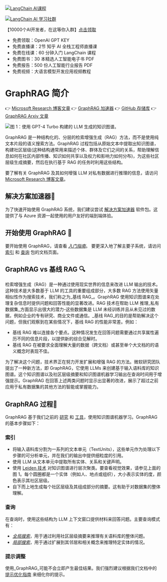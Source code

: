

<Head>
<meta name="baidu-site-verification" content="codeva-vVWLPfYJJm" />
  <script>
    {
      `(function() {
         var _hmt = _hmt || [];
(function() {
  var hm = document.createElement("script");
  hm.src = "https://hm.baidu.com/hm.js?e60fb290e204e04c5cb6f79b0ac1e697";
  var s = document.getElementsByTagName("script")[0]; 
  s.parentNode.insertBefore(hm, s);
})();
       })();`
    }
  </script>
</Head>

[![LangChain AI课程](https://www.aiqbh.com/kecheng.png 'LangChain AI 课程')](https://www.zhihu.com/education/training/sku-detail/1684651118276382720?edu_sku_id=1684651118276382720&education_channel_code=LangChain-4edce0cdbc33183c)

[![LangChain AI 学习社群](https://www.aiqbh.com/jiaqun.jpg 'LangChain AI 学习社群')](https://www.aiqbh.com/dalibao.html)

【10000个AI开发者，在这等你入群】[点击领取](https://www.aiqbh.com/dalibao.html)

-  免费领取：OpenAI GPT KEY
-  免费直播课：2节 知乎 AI 全栈工程师直播课
-  免费在线课：60 分钟入门 LangChain 课程
-  免费图书：30 本精选人工智能电子书 PDF
-  免费报告：500 份人工智能行业报告 PDF
-  免费视频：大语言模型开发应用视频教程  

# GraphRAG 简介

👉 [Microsoft Research 博客文章](https://www.microsoft.com/en-us/research/blog/graphrag-unlocking-llm-discovery-on-narrative-private-data/)
👉 [GraphRAG 加速器](https://github.com/Azure-Samples/graphrag-accelerator)
👉 [GitHub 存储库](https://github.com/microsoft/graphrag)
👉 [GraphRAG Arxiv 文章](https://arxiv.org/pdf/2404.16130)

![图 1：使用 GPT-4 Turbo 构建的 LLM 生成的知识图谱。](/img/graph.png)

GraphRAG 是一种结构化的、分层的检索增强生成（RAG）方法，而不是使用纯文本片段的语义搜索方法。GraphRAG 过程包括从原始文本中提取出知识图谱，构建社区层级(这种结构通常用来描述个体、群体及它们之间的关系，帮助理解信息如何在社区内部传播、知识如何共享以及权力和影响力如何分布)，为这些社区层级生成摘要，然后在执行基于 RAG 的任务时利用这些结构。

要了解有关 GraphRAG 及其如何增强 LLM 对私有数据进行推理的信息，请访问 [Microsoft Research 博客文章](https://www.microsoft.com/en-us/research/blog/graphrag-unlocking-llm-discovery-on-narrative-private-data/)。

## 解决方案加速器🚀

为了快速开始使用 GraphRAG 系统，我们建议尝试 [解决方案加速器](https://github.com/Azure-Samples/graphrag-accelerator) 软件包。这提供了与 Azure 资源一起使用的用户友好的端到端体验。

## 开始使用 GraphRAG 🚀

要开始使用 GraphRAG，请查看 [_入门指南_](/get_started)。
要更深入地了解主要子系统，请访问 [索引](/indexgraph/overview) 和 [查询](/query/overview) 包的文档页面。

## GraphRAG vs 基线 RAG 🔍

检索增强生成（RAG）是一种通过使用现实世界的信息来改进 LLM 输出的技术。这种技术是大多数基于 LLM 的工具的重要组成部分，大多数 RAG 方法使用矢量相似性作为搜索技术，我们称之为_基线 RAG_。GraphRAG 使用知识图谱来在处理复杂信息时提供问题和回答性能的显著改进。RAG 技术在帮助 LLM 推理_私有数据集_方面显示出很大的潜力-这些数据集是 LLM 未经训练并且从未见过的数据，例如企业的专有研究、商业文件或通信。_基线 RAG_的目的是帮助解决这个问题，但我们观察到在某些情况下，基线 RAG 的性能非常差。例如：

- 基线 RAG 难以连接各个要点。这种情况发生在回答问题需要通过共享属性遍历不同的信息片段，以提供新的综合见解时。
- 基线 RAG 在被要求全面理解大量的数据（跨文档）或甚至单个大文档的的语义概念时表现不佳。

为了解决这个问题，技术界正在努力开发扩展和增强 RAG 的方法。微软研究团队提出了一种新方法，即 GraphRAG，它使用 LLMs 来创建基于输入语料库的知识图谱。这个知识图谱以及社区层级摘要和知识图谱机器学习输出在查询时间用于增强提示。GraphRAG 在回答上述两类问题时显示出显著的改进，展示了超过之前应用于私有数据集的其他方法的智能或掌握能力。

## GraphRAG 过程🤖

GraphRAG 基于我们之前的 [研究](https://www.microsoft.com/en-us/worklab/patterns-hidden-inside-the-org-chart) 和 [工具](https://github.com/graspologic-org/graspologic)，使用知识图谱机器学习。GraphRAG 的基本步骤如下：

### 索引

- 将输入语料库分割为一系列的文本单元（TextUnits），这些单元作为处理以下步骤的可分析单元，并在我们的输出中提供细粒度的引用。
- 使用 LLM 从文本单元中提取所有实体、关系和关键声明。
- 使用 [Leiden 技术](https://arxiv.org/pdf/1810.08473.pdf) 对知识图谱进行层次聚类。要查看视觉效果，请参见上面的图 1。每个圆圈都是一个实体（例如人、地点或组织），大小表示实体的度，颜色表示其社区层级。
- 自下而上地生成每个社区层级及其组成部分的摘要。这有助于对数据集的整体理解。

### 查询

在查询时，使用这些结构为 LLM 上下文窗口提供材料来回答问题。主要查询模式有：

- [_全局搜索_](/query/0-global_search)，用于通过利用社区层级摘要来推理有关语料库的整体问题。
- [_局部搜索_](/query/1-local_search)，用于通过扩展到其邻居和相关概念来推理特定实体的情况。

### 提示调整


使用_GraphRAG_可能不会立即产生最佳结果。我们强烈建议根据我们文档中的 [提示优化指南](/prompt_tuning/overview/) 来细化你的提示。

